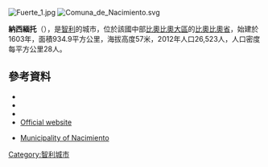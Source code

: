 [[Image:Fuerte_1.jpg|right]]
[[Image:Comuna_de_Nacimiento.svg|right]]

'''納西緬托'''（{{lang-es|Nacimiento}}），是[[智利|智利]]的城市，位於該國中部[[比奧比奧大區|比奧比奧大區]]的[[比奧比奧省|比奧比奧省]]，始建於1603年，面積934.9平方公里，海拔高度57米，2012年人口26,523人，人口密度每平方公里28人。

{{Coord|37|30|S|72|40|W|display=title}}

==參考資料==
*{{Cite web |url = http://www.nacimiento.cl/ |title = Asociación Chilena de Municipalidades |accessdate = 23 February 2011 |language = es |deadurl = yes |archiveurl = https://web.archive.org/web/20110707011823/http://www.nacimiento.cl/ |archivedate = 2011年7月7日 }}
*{{Cite web |url = http://www.nacimiento.cl/ |title = Municipality of Nacimiento |accessdate = 23 February 2011 |language = es |deadurl = yes |archiveurl = https://web.archive.org/web/20110707011823/http://www.nacimiento.cl/ |archivedate = 2011年7月7日 }}
*{{Cite web |url= http://www.ine.cl/canales/chile_estadistico/censos_poblacion_vivienda/censo_pobl_vivi.php |title= National Statistics Institute |accessdate= 13 December 2010 |language= es |archive-date= 2019-01-06 |archive-url= https://web.archive.org/web/20190106234357/http://www.ine.cl/404.html?aspxerrorpath=%2Fcanales%2Fchile_estadistico%2Fcensos_poblacion_vivienda%2Fcenso_pobl_vivi.php |dead-url= no }}
*[https://web.archive.org/web/20110707011823/http://www.nacimiento.cl/ Official website] {{es icon}}
* {{es icon}} [https://web.archive.org/web/20110707011823/http://www.nacimiento.cl/ Municipality of Nacimiento]

{{Chile-geo-stub}}
[[Category:智利城市|Category:智利城市]]